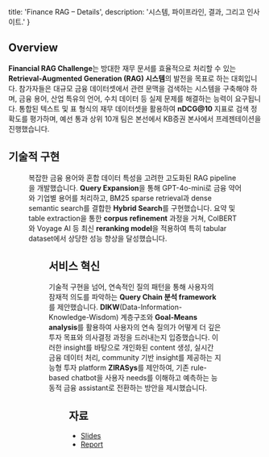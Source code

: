   title: 'Finance RAG – Details',
  description: '시스템, 파이프라인, 결과, 그리고 인사이트.'
}

## Overview

**Financial RAG Challenge**는 방대한 재무 문서를 효율적으로 처리할 수 있는 **Retrieval-Augmented Generation (RAG) 시스템**의 발전을 목표로 하는 대회입니다. 참가자들은 대규모 금융 데이터셋에서 관련 문맥을 검색하는 시스템을 구축해야 하며, 금융 용어, 산업 특유의 언어, 수치 데이터 등 실제 문제를 해결하는 능력이 요구됩니다. 통합된 텍스트 및 표 형식의 재무 데이터셋을 활용하여 **nDCG@10** 지표로 검색 정확도를 평가하며, 예선 통과 상위 10개 팀은 본선에서 KB증권 본사에서 프레젠테이션을 진행했습니다.

<div className="not-prose mt-4 grid grid-cols-1 gap-3 sm:grid-cols-2">
  <Figure src="/projects/2024_competition_ukp_finance_rag_kb_securities/Task1.png" alt="Task 1" caption="Task 1 – 문서 기반 검색" imgClassName="rounded-xl ring-1 ring-zinc-200/60 dark:ring-zinc-800/60" />
  <Figure src="/projects/2024_competition_ukp_finance_rag_kb_securities/Task2.png" alt="Task 2" caption="Task 2 – 표/테이블 기반 검색" imgClassName="rounded-xl ring-1 ring-zinc-200/60 dark:ring-zinc-800/60" />
</div>

## 기술적 구현

<Figure src="/projects/2024_competition_ukp_finance_rag_kb_securities/architecture.png" alt="시스템 아키텍처" caption="RAG 파이프라인과 재순위화 구성" className="my-3" imgClassName="rounded-xl ring-1 ring-zinc-200/60 dark:ring-zinc-800/60" />

복잡한 금융 용어와 혼합 데이터 특성을 고려한 고도화된 RAG pipeline을 개발했습니다. **Query Expansion**을 통해 GPT-4o-mini로 금융 약어와 기업별 용어를 처리하고, BM25 sparse retrieval과 dense semantic search를 결합한 **Hybrid Search**를 구현했습니다. 요약 및 table extraction을 통한 **corpus refinement** 과정을 거쳐, ColBERT와 Voyage AI 등 최신 **reranking model**을 적용하여 특히 tabular dataset에서 상당한 성능 향상을 달성했습니다.

<Figure src="/projects/2024_competition_ukp_finance_rag_kb_securities/leaderboard.png" alt="리더보드 성능" caption="대회 리더보드 성능 (nDCG@10)" className="my-3" imgClassName="rounded-xl ring-1 ring-zinc-200/60 dark:ring-zinc-800/60" />

## 서비스 혁신

기술적 구현을 넘어, 연속적인 질의 패턴을 통해 사용자의 잠재적 의도를 파악하는 **Query Chain 분석 framework**를 제안했습니다. **DIKW**(Data-Information-Knowledge-Wisdom) 계층구조와 **Goal-Means analysis**를 활용하여 사용자의 연속 질의가 어떻게 더 깊은 투자 목표와 의사결정 과정을 드러내는지 입증했습니다. 이러한 insight를 바탕으로 개인화된 content 생성, 실시간 금융 데이터 처리, community 기반 insight를 제공하는 지능형 투자 platform **ZIRASys**를 제안하여, 기존 rule-based chatbot을 사용자 needs를 이해하고 예측하는 능동적 금융 assistant로 전환하는 방안을 제시했습니다.

<Figure src="/projects/2024_competition_ukp_finance_rag_kb_securities/querychain.png" alt="Query Chain 분석" caption="Query Chain 기반 잠재 의도 분석 프레임워크" className="my-3" imgClassName="rounded-xl ring-1 ring-zinc-200/60 dark:ring-zinc-800/60" />

## 자료

- [Slides](/projects/2024_competition_ukp_finance_rag_kb_securities/Slides.pdf)
- [Report](/projects/2024_competition_ukp_finance_rag_kb_securities/Report.pdf)


